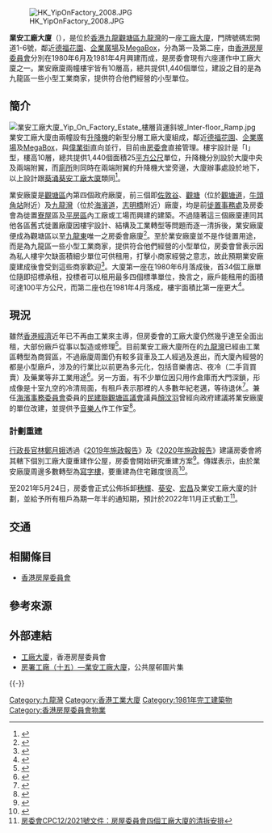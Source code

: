 [[File:HK_YipOnFactory_2008.JPG|right]]

'''業安工廠大廈'''（{{lang-en|Yip On Factory Estate}}），是位於[[香港|香港]][[九龍|九龍]][[觀塘區|觀塘區]][[九龍灣|九龍灣]]的一座[[工廠|工廠大廈]]，門牌號碼宏開道1-6號，鄰近[[德福花園|德福花園]]、[[企業廣場|企業廣場]]及[[MegaBox|MegaBox]]，分為第一及第二座，由[[香港房屋委員會|香港房屋委員會]]分別在1980年6月及1981年4月興建而成，是房委會現有六座運作中工廠大廈之一。業安廠廈兩幢樓宇皆有10層高，總共提供1,440個單位，建設之目的是為九龍區一些小型工業商家，提供符合他們經營的小型單位。

== 簡介 ==
{{multiple image
 | align = left
 | direction = vertical
 | width = 245
 | header = 業安工廠大廈（宏開道立面）
 | image1 = 九龍灣 Kowloon Bay 業安工廠大廈 Yip On Factory Estate 第一座 Block 1, 2021.jpg
 | caption1 = 第一座：1980年6月落成
 | image2 = 九龍灣 Kowloon Bay 業安工廠大廈 Yip On Factory Estate 第二座 Block 2, 2021.jpg
 | caption2 = 第二座：1981年4月落成
}}
[[File:業安工廠大廈_Yip_On_Factory_Estate_樓層貨運斜坡_Inter-floor_Ramp.jpg|thumb]]
業安工廠大廈由兩幢設有[[升降機|升降機]]的新型分層工廠大廈組成，鄰近[[德福花園|德福花園]]、[[企業廣場|企業廣場]]及[[MegaBox|MegaBox]]，與[[偉業街|偉業街]]直向並行，目前由[[香港房屋委員會|房委會]]直接管理。樓宇設計是「I」型，樓高10層，總共提供1,440個面積25[[平方公尺|平方公尺]]單位，升降機分別設於大廈中央及兩端附翼，而[[廁所|廁所]]則同時在兩端附翼的升降機大堂旁邊，大廈辦事處設於地下，以上設計跟[[葵涌|葵涌]][[葵安工廠大廈|葵安工廠大廈]]類同<ref>{{cite web |title=香港房屋委員會房屋署：工廠大廈的管理 |url=https://www.aud.gov.hk/pdf_ca/c44ch04.pdf |website=審計署署長報告書 |publisher=香港審計署 |accessdate=2021-03-13 |archive-date=2021-03-12 |archive-url=https://web.archive.org/web/20210312161154/https://www.aud.gov.hk/pdf_ca/c44ch04.pdf |dead-url=no }}</ref>。

業安廠廈是[[觀塘區|觀塘區]]內第四個政府廠廈，前三個即[[佐敦谷工廠大廈|佐敦谷]]、[[觀塘工廠大廈|觀塘]]（位於[[觀塘道|觀塘道]]，[[牛頭角站|牛頭角站]]附近）及[[九龍灣工廠大廈|九龍灣]]（位於[[海濱道|海濱道]]，[[志明橋|志明橋]]附近）廠廈，均是前[[徙置事務處|徙置事務處]]及房委會為徙置[[寮屋|寮屋]]區及[[香港平房區|平房區]]內工廠或工場而興建的建築。不過隨著這三個廠廈連同其他各區舊式徙置廠廈因樓宇設計、結構及工業轉型等問題而逐一清拆後，業安廠廈便成為觀塘區以至[[九龍東選區|九龍東]]唯一之房委會廠廈<ref>{{cite web |title=建設及建築物－房屋署工廠大廈 |url=https://www.hk-place.com/view.php?id=229 |website=香港地方 |publisher=香港地方 |accessdate=2021-02-28 |archive-date=2021-03-12 |archive-url=https://web.archive.org/web/20210312161221/https://www.hk-place.com/view.php?id=229 |dead-url=no }}</ref>。至於業安廠廈並不是作徙置用途，而是為九龍區一些小型工業商家，提供符合他們經營的小型單位，房委會曾表示因為私人樓宇欠缺面積細少單位可供租用，打擊小商家經營之意志，故此預期業安廠廈建成後會受到這些商家歡迎<ref>{{cite news |title=九龍灣新廠廈首座即將落成 |accessdate=2021-03-18 |work=工商日報 |date=1980-03-26 |page=2 }}</ref>。大廈第一座在1980年6月落成後，首34個工廠單位隨即招標承租，投標者可以租用最多四個標準單位，換言之，廠戶能租用的面積可達100平方公尺，而第二座也在1981年4月落成，樓宇面積比第一座更大<ref>{{cite news |title=34個工廠單位明起招標承租  |accessdate=2021-03-15 |work=華僑日報 |date=1980-06-12 |page=2 }}</ref>。

== 現況 ==
雖然[[香港經濟|香港經濟]]近年已不再由工業來主導，但房委會的工廠大廈仍然幾乎達至全面出租，大部份廠戶從事以製造或修理<ref>{{cite news |title=6工廈擬改建公營房屋 房委會指研究年底陸續完成 |url=https://hd.stheadline.com/news/realtime/hk/1776103/%E5%8D%B3%E6%99%82-%E6%B8%AF%E8%81%9E-6%E5%B7%A5%E5%BB%88%E6%93%AC%E6%94%B9%E5%BB%BA%E5%85%AC%E7%87%9F%E6%88%BF%E5%B1%8B-%E6%88%BF%E5%A7%94%E6%9C%83%E6%8C%87%E7%A0%94%E7%A9%B6%E5%B9%B4%E5%BA%95%E9%99%B8%E7%BA%8C%E5%AE%8C%E6%88%90 |accessdate=2021-03-18 |work=頭條日報 |date=2020-05-20}}</ref>。目前業安工廠大廈所在的[[九龍灣|九龍灣]]已經由工業區轉型為商貿區，不過廠廈周圍仍有較多貨車及工人經過及進出，而大廈內經營的都是小型廠戶，涉及的行業比以前更為多元化，包括音樂書店、夜冷（二手貨買賣）及藥業等非工業用途<ref>{{cite news |author1=陳明 |title=【活化失敗】（1）公屋供應告急　工廈改住宅　房委會議而未決 |url=https://n.kinliu.hk/kinliunews/%E3%80%90%E6%B4%BB%E5%8C%96%E5%A4%B1%E6%95%97%E3%80%91%EF%BC%881%EF%BC%89%E5%85%AC%E5%B1%8B%E4%BE%9B%E6%87%89%E5%91%8A%E6%80%A5%E3%80%80%E5%B7%A5%E5%BB%88%E6%94%B9%E4%BD%8F%E5%AE%85%E3%80%80%E6%88%BF/ |accessdate=2021-03-16 |work=堅料網 |date=2020-08-14 |archive-date=2021-03-12 |archive-url=https://web.archive.org/web/20210312161525/https://n.kinliu.hk/kinliunews/%e3%80%90%e6%b4%bb%e5%8c%96%e5%a4%b1%e6%95%97%e3%80%91%ef%bc%881%ef%bc%89%e5%85%ac%e5%b1%8b%e4%be%9b%e6%87%89%e5%91%8a%e6%80%a5%e3%80%80%e5%b7%a5%e5%bb%88%e6%94%b9%e4%bd%8f%e5%ae%85%e3%80%80%e6%88%bf/ |dead-url=no }}</ref>。另一方面，有不少單位因只用作倉庫而大門深鎖，形成像是十室九空的冷清局面，有租戶表示那裡的人多數年紀老邁，等待退休<ref>{{cite news |author1=黃俊鋒 |author2=艾博瑜 |title=6工廈擬變公營屋 最快2022啟動 房會轄下 經營戶集中一兩廈重置 |url=http://www.mingpaocanada.com/TOR/htm/News/20191011/hk-gca1_r.htm |accessdate=2021-03-18 |work=明報 |date=2019-10-11}}</ref>。兼任[[海濱管理局|海濱事務委員會]]委員的[[民主建港協進聯盟|民建聯]][[觀塘區議會|觀塘區議會]]議員[[顏汶羽|顏汶羽]]曾經向政府建議將業安廠廈的單位改建，並提供予[[音樂家|音樂人]]作工作室<ref>{{cite news |author1=張美婷 |title=繞道橋底的 「發現號」 |url=http://paper.wenweipo.com/2020/02/12/FC2002120002.htm |accessdate=2021-03-18 |work=文匯報 |date=2020-02-12}}</ref>。

=== 計劃重建 ===
[[香港特別行政區行政長官|行政長官]][[林鄭月娥|林鄭月娥]]透過《[[2019年度香港行政長官施政報告|2019年施政報告]]》及《[[2020年度香港行政長官施政報告|2020年施政報告]]》建議房委會將其轄下個別工廠大廈重建作公屋，房委會開始研究重建方案<ref>{{cite news |author1=林劍 |title=【施政報告2019】房委會6幢工廈或變公屋　遍及屯門、火炭、葵涌 |url=https://www.hk01.com/%E7%A4%BE%E6%9C%83%E6%96%B0%E8%81%9E/386777/%E6%96%BD%E6%94%BF%E5%A0%B1%E5%91%8A2019-%E6%88%BF%E5%A7%94%E6%9C%836%E5%B9%A2%E5%B7%A5%E5%BB%88%E6%88%96%E8%AE%8A%E5%85%AC%E5%B1%8B-%E9%81%8D%E5%8F%8A%E5%B1%AF%E9%96%80-%E7%81%AB%E7%82%AD-%E8%91%B5%E6%B6%8C |accessdate=2021-03-16 |work=香港01 |date=2019-10-16 |archive-date=2020-06-26 |archive-url=https://web.archive.org/web/20200626143018/https://www.hk01.com/%E7%A4%BE%E6%9C%83%E6%96%B0%E8%81%9E/386777/%E6%96%BD%E6%94%BF%E5%A0%B1%E5%91%8A2019-%E6%88%BF%E5%A7%94%E6%9C%836%E5%B9%A2%E5%B7%A5%E5%BB%88%E6%88%96%E8%AE%8A%E5%85%AC%E5%B1%8B-%E9%81%8D%E5%8F%8A%E5%B1%AF%E9%96%80-%E7%81%AB%E7%82%AD-%E8%91%B5%E6%B6%8C |dead-url=no }}</ref>。傳媒表示，由於業安廠廈周邊多數轉型為[[辦公室|寫字樓]]，要重建為住宅難度很高<ref>{{cite news |title=房委會工廈擬重建公屋　長沙灣宏昌最具潛力 |url=https://hk.on.cc/hk/bkn/cnt/news/20200112/bkn-20200112010044336-0112_00822_001.html |accessdate=2021-03-16 |work=東方日報 |date=2020-01-12 |archive-date=2020-05-27 |archive-url=https://web.archive.org/web/20200527152720/https://hk.on.cc/hk/bkn/cnt/news/20200112/bkn-20200112010044336-0112_00822_001.html |dead-url=no }}</ref>。

至2021年5月24日，房委會正式公佈拆卸[[穗輝工廠大廈|穗輝]]、[[葵安工廠大廈|葵安]]、[[宏昌工廠大廈|宏昌]]及業安工廠大廈的計劃，並給予所有租戶為期一年半的通知期，預計於2022年11月正式動工<ref>[https://www.housingauthority.gov.hk/tc/common/pdf/about-us/housing-authority/ha-paper-library/CPC12-21TC.pdf 房委會CPC12/2021號文件：房屋委員會四個工廠大廈的清拆安排]</ref>。

== 交通 ==
{{參見|九龍灣#交通}}

== 相關條目 ==
*[[香港房屋委員會|香港房屋委員會]]

== 參考來源 ==
{{Reflist|30em}}

== 外部連結 ==
{{commonscat|Yip On Factory Estate}}
*[https://www.housingauthority.gov.hk/tc/commercial-properties/leasing-information/flatted-factories/index.html 工廠大廈]，香港房屋委員會
*[https://blog.xuite.net/lwy33339/hkblog/151528371 房署工廠（十五）—業安工廠大廈]，公共屋邨圖片集

{{-}}
{{香港房屋委員會工廠大廈}}

[[Category:九龍灣|Category:九龍灣]]
[[Category:香港工業大廈|Category:香港工業大廈]]
[[Category:1981年完工建築物|Category:1981年完工建築物]]
[[Category:香港房屋委員會物業|Category:香港房屋委員會物業]]